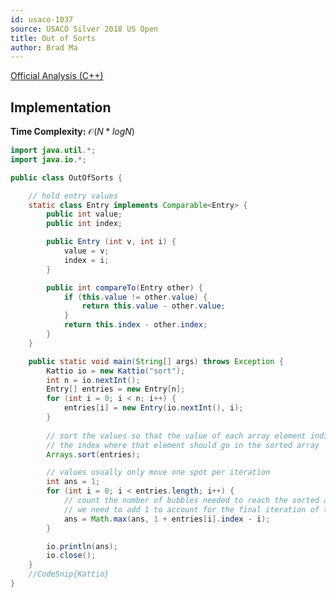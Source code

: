 ```yaml
---
id: usaco-1037
source: USACO Silver 2018 US Open
title: Out of Sorts
author: Brad Ma
---
```


[Official Analysis (C++)](http://www.usaco.org/current/data/sol_sort_silver_open18.html)

## Implementation

**Time Complexity:** $\mathcal{O}(N * log N)$

<LanguageSection>

<JavaSection>

```java
import java.util.*;
import java.io.*;

public class OutOfSorts {

	// hold entry values
	static class Entry implements Comparable<Entry> {
		public int value;
		public int index;

		public Entry (int v, int i) {
			value = v;
			index = i;
		}

		public int compareTo(Entry other) { 
			if (this.value != other.value) {
				return this.value - other.value;
			}
			return this.index - other.index;
		}
	}

	public static void main(String[] args) throws Exception {
		Kattio io = new Kattio("sort");
		int n = io.nextInt();
		Entry[] entries = new Entry[n];
		for (int i = 0; i < n; i++) {
			entries[i] = new Entry(io.nextInt(), i);
		}
				      
		// sort the values so that the value of each array element indices 
		// the index where that element should go in the sorted array
		Arrays.sort(entries); 

		// values usually only move one spot per iteration
		int ans = 1;
		for (int i = 0; i < entries.length; i++) {
			// count the number of bubbles needed to reach the sorted array
			// we need to add 1 to account for the final iteration of the algorithm
			ans = Math.max(ans, 1 + entries[i].index - i);
		}

		io.println(ans);
		io.close();
	}
	//CodeSnip{Kattio}
}
```

</JavaSection>

</LanguageSection>
